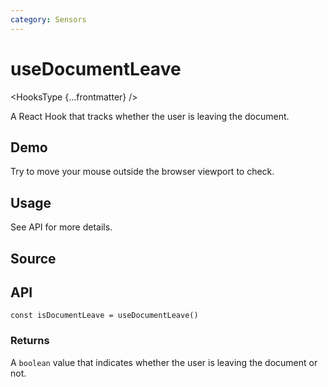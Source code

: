 ```yaml
---
category: Sensors
---
```


# useDocumentLeave


<HooksType {...frontmatter} />

A React Hook that tracks whether the user is leaving the document.

## Demo

Try to move your mouse outside the browser viewport to check.


<App />

## Usage

See API for more details.

## Source


<Source />

## API

```tsx
const isDocumentLeave = useDocumentLeave()
```

### Returns

A `boolean` value that indicates whether the user is leaving the document or not.
